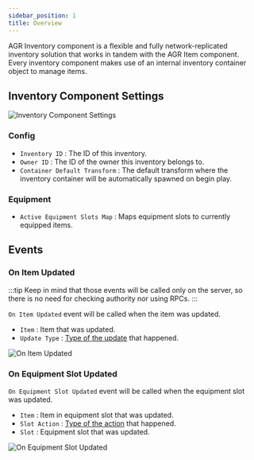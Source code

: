 ```yaml
---
sidebar_position: 1
title: Overview
---
```



AGR Inventory component is a flexible and fully network-replicated inventory
solution that works in tandem with the AGR Item component.
Every inventory component makes use of an internal inventory container object
to manage items.

## Inventory Component Settings

![Inventory Component Settings](_static/img/overview/class-settings.png)

### Config
* `Inventory ID` : The ID of this inventory.
* `Owner ID` : The ID of the owner this inventory belongs to.
* `Container Default Transform` : The default transform where the inventory
container will be automatically spawned on begin play.

### Equipment
* `Active Equipment Slots Map` : Maps equipment slots to currently equipped items.

## Events
### On Item Updated

:::tip
Keep in mind that those events will be called only on the server, so there is
no need for checking authority nor using RPCs.
:::

`On Item Updated` event will be called when the item was updated.
* `Item` <Step text="1"/> : Item that was updated.
* `Update Type` <Step text="2"/> : [Type of the update](/docs/inventory-module/types#item-update-type) that happened.

![On Item Updated](_static/img/overview/on-item-updated.png)

### On Equipment Slot Updated

`On Equipment Slot Updated` event will be called when the equipment slot was updated.
* `Item` <Step text="1"/> : Item in equipment slot that was updated.
* `Slot Action` <Step text="2"/> : [Type of the action](/docs/inventory-module/types#equipment-slot-action) that happened.
* `Slot` <Step text="3"/> : Equipment slot that was updated.

![On Equipment Slot Updated](_static/img/overview/on-equipment-slot-updated.png)